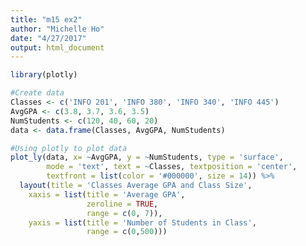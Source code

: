 ```yaml
---
title: "m15 ex2"
author: "Michelle Ho"
date: "4/27/2017"
output: html_document
---
```


```r
library(plotly)

#Create data
Classes <- c('INFO 201', 'INFO 380', 'INFO 340', 'INFO 445')
AvgGPA <- c(3.8, 3.7, 3.6, 3.5)
NumStudents <- c(120, 40, 60, 20)
data <- data.frame(Classes, AvgGPA, NumStudents)

#Using plotly to plot data
plot_ly(data, x= ~AvgGPA, y = ~NumStudents, type = 'surface',
        mode = 'text', text = ~Classes, textposition = 'center', 
        textfront = list(color = '#000000', size = 14)) %>%
  layout(title = 'Classes Average GPA and Class Size',
    xaxis = list(title = 'Average GPA', 
                 zeroline = TRUE, 
                 range = c(0, 7)), 
    yaxis = list(title = 'Number of Students in Class',                  
                 range = c(0,500)))

```



